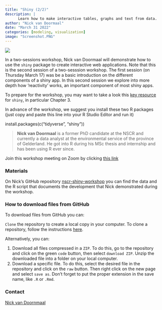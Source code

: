 ```yaml
---
title: "Shiny (2/2)"
description: |
      Learn how to make interactive tables, graphs and text from data.
author: "Nick van Doormaal"
date: "March 31 2022"
categories: [modeling, visualization]
image: "Screenshot.PNG"
---
```


![](Screenshot.PNG)

In a two-sessions workshop, Nick van Doormaal will demonstrate how to use the `shiny` package to create interactive web applications. Note that this is the second session of a two-sesssion workshop. The first session (on Thursday March 17) was be a basic introduction on the different components of a shiny app. In this second session we explore into more depth how 'reactivity' works, an important component of most shiny apps.

To prepare for the workshop, you may want to take a look this [key resource](https://mastering-shiny.org/) for `shiny`, in particular Chapter 3.

In advance of the workshop, we suggest you install these two R packages (just copy and paste this line into your R Studio Editor and run it)

install.packages(c("tidyverse", "shiny"))

> **Nick van Doormaal** is a former PhD candidate at the NSCR and currently a data analyst at the environmental service of the province of Gelderland. He got into R during his MSc thesis and internship and has been using R ever since.

Join this workshop meeting on Zoom by clicking [this link](https://us02web.zoom.us/j/86850017443?pwd=cnE5Wmw0Tk9TbE1kTEc1aCtMdFhDUT09)

### Materials

On Nick's GitHub repository [nscr-shiny-workshop](https://github.com/nvdoormaal/nscr-shiny-workshop) you can find the data and the R script that documents the development that Nick demonstrated during the workshop.

### How to download files from GitHub

To download files from GitHub you can:

`Clone` the repository to create a local copy in your computer. To clone a repository, follow the instructions [here](https://docs.github.com/en/repositories/creating-and-managing-repositories/cloning-a-repository).

Alternatively, you can:

1.  Download all files compressed in a `ZIP`. To do this, go to the repository and click on the green `code` button, then select `download ZIP`. Unzip the downloaded file into a folder on your local computer.
2.  Download a specific file. To do this, select the desired file in the repository and click on the `raw` button. Then right click on the new page and select `save as`. Don't forget to put the proper extension in the save name, like `.R` or `.Rmd`.

### Contact

[Nick van Doornmaal](https://www.linkedin.com/in/nick-van-doormaal-9213a7a2/)
